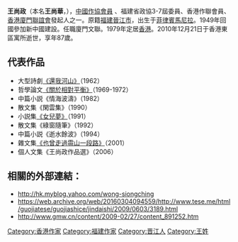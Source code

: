 {{blpsource|time=2011-01-31T13:00:19+00:00}}
{{unreferenced|time=2011-01-31T13:00:19+00:00}}
'''王尚政'''（本名'''王尚華'''，{{bd|1924年||2010年||catIdx=Wang王尚政}}），[http://www.chinawriter.com.cn/zxhy/member/4556.shtml 中國作協會員] {{Wayback|url=http://www.chinawriter.com.cn/zxhy/member/4556.shtml |date=20160304202310 }}、福建省政協3-7屆委員、香港作聯會員、[https://web.archive.org/web/20110314234437/http://www.fjsen.com/fjxy/hrst/hrst263.htm 香港廈門聯誼會]發起人之一。原籍[[福建|福建]][[晉江市|晉江市]]，出生于[[菲律賓|菲律賓]][[馬尼拉|馬尼拉]]。1949年回國參加新中國建設。任職廈門文聯。1979年定居[[香港|香港]]。2010年12月21日于香港東區寓所逝世，享年87歲。

==代表作品==
* 大型詩劇[http://hk.myblog.yahoo.com/wongsiongching/article?mid=17 《還我河山》]（1962）
* 哲學論文[http://hk.myblog.yahoo.com/wongsiongching/article?mid=18 《關於相對平衡》]（1969-1972）
* 中篇小説《情海波濤》（1982）
* 散文集《閑雲集》（1990）
* 小説集[http://hk.myblog.yahoo.com/wongsiongching/article?mid=30 《女兒夢》]（1991）
* 散文集《綠窗隨筆》（1992）
* 中篇小説《逝水餘波》（1994）
* 雜文集[http://hk.myblog.yahoo.com/wongsiongching/article?mid=41 《也曾走過霛山一段路》]（2001）
* 個人文集《王尚政作品選》（2006）

==相關的外部連結：==
*http://hk.myblog.yahoo.com/wong-siongching
*https://web.archive.org/web/20160304094559/http://www.tese.me/html/guojiatese/guojiashice/jindaishi/2009/0603/3189.html
*http://www.gmw.cn/content/2009-02/27/content_891252.htm

[[Category:香港作家|Category:香港作家]]
[[Category:福建作家|Category:福建作家]]
[[Category:晋江人|Category:晋江人]]
[[Category:王姓|Category:王姓]]